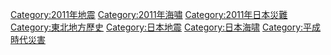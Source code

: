 {{Commonscat|2011 Tōhoku earthquake}}
{{wikinews|Category:2011 Sendai earthquake and tsunami}}
{{Cat main|2011年日本东北地方太平洋近海地震}}

[[Category:2011年地震|Category:2011年地震]]
[[Category:2011年海嘯|Category:2011年海嘯]]
[[Category:2011年日本災難|Category:2011年日本災難]]
[[Category:東北地方歷史|Category:東北地方歷史]]
[[Category:日本地震|Category:日本地震]]
[[Category:日本海啸|Category:日本海啸]]
[[Category:平成時代災害|Category:平成時代災害]]